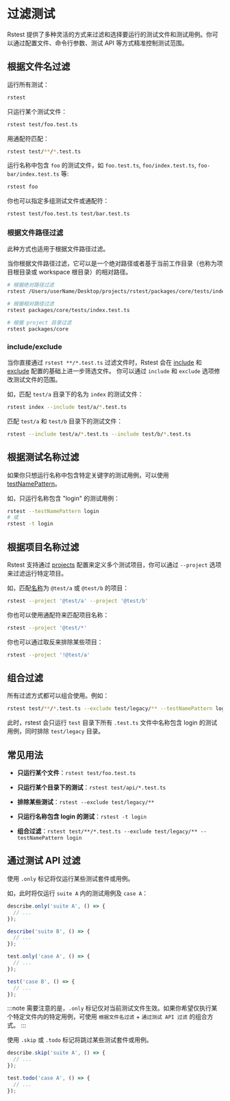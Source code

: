 # 过滤测试

Rstest 提供了多种灵活的方式来过滤和选择要运行的测试文件和测试用例。你可以通过配置文件、命令行参数、测试 API 等方式精准控制测试范围。

## 根据文件名过滤

运行所有测试：

```bash
rstest
```

只运行某个测试文件：

```bash
rstest test/foo.test.ts
```

用通配符匹配：

```bash
rstest test/**/*.test.ts
```

运行名称中包含 `foo` 的测试文件，如 `foo.test.ts`, `foo/index.test.ts`, `foo-bar/index.test.ts` 等:

```bash
rstest foo
```

你也可以指定多组测试文件或通配符：

```bash
rstest test/foo.test.ts test/bar.test.ts
```

### 根据文件路径过滤

此种方式也适用于根据文件路径过滤。

当你根据文件路径过滤，它可以是一个绝对路径或者基于当前工作目录（也称为项目根目录或 workspace 根目录）的相对路径。

```bash
# 根据绝对路径过滤
rstest /Users/userName/Desktop/projects/rstest/packages/core/tests/index.test.ts

# 根据相对路径过滤
rstest packages/core/tests/index.test.ts

# 根据 project 目录过滤
rstest packages/core
```

### include/exclude

当你直接通过 `rstest **/*.test.ts` 过滤文件时，Rstest 会在 [include](/config/test/include) 和 [exclude](/config/test/exclude) 配置的基础上进一步筛选文件。
你可以通过 `include` 和 `exclude` 选项修改测试文件的范围。

如，匹配 `test/a` 目录下的名为 `index` 的测试文件：

```bash
rstest index --include test/a/*.test.ts
```

匹配 `test/a` 和 `test/b` 目录下的测试文件：

```bash
rstest --include test/a/*.test.ts --include test/b/*.test.ts
```

## 根据测试名称过滤

如果你只想运行名称中包含特定关键字的测试用例，可以使用 [testNamePattern](/config/test/testNamePattern)。

如，只运行名称包含 "login" 的测试用例：

```bash
rstest --testNamePattern login
# 或
rstest -t login
```

## 根据项目名称过滤

Rstest 支持通过 [projects](/config/test/projects) 配置来定义多个测试项目，你可以通过 `--project` 选项来过滤运行特定项目。

如，匹配[名称](/config/test/name)为 `@test/a` 或 `@test/b` 的项目：

```bash
rstest --project '@test/a' --project '@test/b'
```

你也可以使用通配符来匹配项目名称：

```bash
rstest --project '@test/*'
```

你也可以通过取反来排除某些项目：

```bash
rstest --project '!@test/a'
```

## 组合过滤

所有过滤方式都可以组合使用。例如：

```bash
rstest test/**/*.test.ts --exclude test/legacy/** --testNamePattern login
```

此时，rstest 会只运行 `test` 目录下所有 `.test.ts` 文件中名称包含 login 的测试用例，同时排除 `test/legacy` 目录。

## 常见用法

- **只运行某个文件**：`rstest test/foo.test.ts`

- **只运行某个目录下的测试**：`rstest test/api/*.test.ts`

- **排除某些测试**：`rstest --exclude test/legacy/**`

- **只运行名称包含 login 的测试**：`rstest -t login`

- **组合过滤**：`rstest test/**/*.test.ts --exclude test/legacy/** --testNamePattern login`

## 通过测试 API 过滤

使用 `.only` 标记将仅运行某些测试套件或用例。

如，此时将仅运行 `suite A` 内的测试用例及 `case A`：

```ts
describe.only('suite A', () => {
  // ...
});

describe('suite B', () => {
  // ...
});

test.only('case A', () => {
  // ...
});

test('case B', () => {
  // ...
});
```

:::note
需要注意的是，`.only` 标记仅对当前测试文件生效。如果你希望仅执行某个特定文件内的特定用例，可使用 `根据文件名过滤` + `通过测试 API 过滤` 的组合方式。
:::

使用 `.skip` 或 `.todo` 标记将跳过某些测试套件或用例。

```ts
describe.skip('suite A', () => {
  // ...
});

test.todo('case A', () => {
  // ...
});
```
